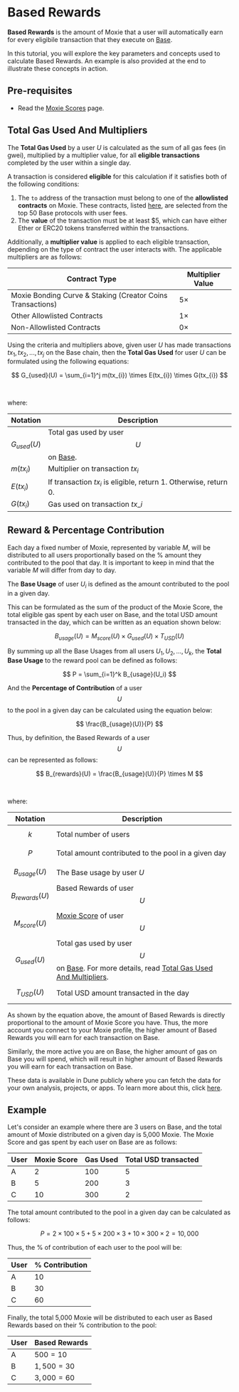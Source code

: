 # Based Rewards

**Based Rewards** is the amount of Moxie that a user will automatically earn for every eligibile transaction that they execute on [Base](https://base.org).

In this tutorial, you will explore the key parameters and concepts used to calculate Based Rewards. An example is also provided at the end to illustrate these concepts in action.

## Pre-requisites

- Read the [Moxie Scores](./03-moxie-score.mdx) page.

## Total Gas Used And Multipliers

The **Total Gas Used** by a user $U$ is calculated as the sum of all gas fees (in gwei), multiplied by a multiplier value, for all **eligible transactions** completed by the user within a single day.

A transaction is considered **eligible** for this calculation if it satisfies both of the following conditions:

1. The `to` address of the transaction must belong to one of the **allowlisted contracts** on Moxie. These contracts, listed [here](https://dune.com/queries/4542828), are selected from the top 50 Base protocols with user fees.
1. The **value** of the transaction must be at least $5, which can have either Ether or ERC20 tokens transferred within the transactions.

Additionally, a **multiplier value** is applied to each eligible transaction, depending on the type of contract the user interacts with. The applicable multipliers are as follows:

| **Contract Type**                                          | **Multiplier Value** |
| ---------------------------------------------------------- | -------------------- |
| Moxie Bonding Curve & Staking (Creator Coins Transactions) | $5\times$            |
| Other Allowlisted Contracts                                | $1\times$            |
| Non-Allowlisted Contracts                                  | $0\times$            |

Using the criteria and multipliers above, given user $U$ has made transactions $tx_1, tx_2, ..., tx_j$ on the Base chain, then the **Total Gas Used** for user $U$ can be formulated using the following equations:

$$
G_{used}(U) = \sum_{i=1}^j m(tx_{i}) \times E(tx_{i}) \times G(tx_{i})
$$

<br />

where:

| Notation      | Description                                                         |
| ------------- | ------------------------------------------------------------------- |
| $G_{used}(U)$ | Total gas used by user $$U$$ on [Base](https://base.org).           |
| $m(tx_{i})$   | Multiplier on transaction $tx_{i}$                                  |
| $E(tx_{i})$   | If transaction $tx_{i}$ is eligible, return 1. Otherwise, return 0. |
| $G(tx_{i})$   | Gas used on transaction $tx\_{i}$                                   |

## Reward & Percentage Contribution

Each day a fixed number of Moxie, represented by variable $M$, will be distributed to all users proportionally based on the % amount they contributed to the pool that day. It is important to keep in mind that the variable $M$ will differ from day to day.

The **Base Usage** of user $U_i$ is defined as the amount contributed to the pool in a given day.

This can be formulated as the sum of the product of the Moxie Score, the total eligible gas spent by each user on Base, and the total USD amount transacted in the day, which can be written as an equation shown below:

$$
B_{usage}(U) = M_{score}(U) \times G_{used}(U) \times T_{USD}(U)
$$

By summing up all the Base Usages from all users $U_1, U_2, ..., U_k$, the **Total Base Usage** to the reward pool can be defined as follows:

$$
P = \sum_{i=1}^k B_{usage}(U_i)
$$

And the **Percentage of Contribution** of a user $$U$$ to the pool in a given day can be calculated using the equation below:

$$
\frac{B_{usage}(U)}{P}
$$

Thus, by definition, the Based Rewards of a user $$U$$ can be represented as follows:

$$
B_{rewards}(U) = \frac{B_{usage}(U)}{P} \times M
$$

<br />

where:

| Notation           | Description                                                                                                                                         |
| ------------------ | --------------------------------------------------------------------------------------------------------------------------------------------------- |
| $$k$$              | Total number of users                                                                                                                               |
| $$P$$              | Total amount contributed to the pool in a given day                                                                                                 |
| $$B_{usage}(U)$$   | The Base usage by user $U$                                                                                                                          |
| $$B_{rewards}(U)$$ | Based Rewards of user $$U$$                                                                                                                         |
| $$M_{score}(U)$$   | [Moxie Score](./03-moxie-score.mdx) of user $$U$$                                                                                                   |
| $$G_{used}(U)$$    | Total gas used by user $$U$$ on [Base](https://base.org). For more details, read [Total Gas Used And Multipliers](#total-gas-used-and-multipliers). |
| $$T_{USD}(U)$$     | Total USD amount transacted in the day                                                                                                              |

As shown by the equation above, the amount of Based Rewards is directly proportional to the amount of Moxie Score you have. Thus, the more account you connect to your Moxie profile, the higher amount of Based Rewards you will earn for each transaction on Base.

Similarly, the more active you are on Base, the higher amount of gas on Base you will spend, which will result in higher amount of Based Rewards you will earn for each transaction on Base.

These data is available in Dune publicly where you can fetch the data for your own analysis, projects, or apps. To learn more about this, click [here](../../dune-data/01-overview.mdx).

## Example

Let's consider an example where there are 3 users on Base, and the total amount of Moxie distributed on a given day is 5,000 Moxie. The Moxie Score and gas spent by each user on Base are as follows:

| User | Moxie Score | Gas Used | Total USD transacted |
| ---- | ----------- | -------- | -------------------- |
| A    | $2$         | $100$    | $5$                  |
| B    | $5$         | $200$    | $3$                  |
| C    | $10$        | $300$    | $2$                  |

The total amount contributed to the pool in a given day can be calculated as follows:

$$
P = 2 \times 100 \times 5 + 5 \times 200 \times 3 + 10 \times 300 \times 2 = 10,000
$$

Thus, the % of contribution of each user to the pool will be:

| User | % Contribution                       |
| ---- | ------------------------------------ |
| A    | $10% = \frac{10 \times 100}{10,000}$ |
| B    | $30% = \frac{15 \times 200}{10,000}$ |
| C    | $60% = \frac{20 \times 300}{10,000}$ |

Finally, the total 5,000 Moxie will be distributed to each user as Based Rewards based on their % contribution to the pool:

| User | Based Rewards              |
| ---- | -------------------------- |
| A    | $500 = 10% \times 5,000$   |
| B    | $1,500 = 30% \times 5,000$ |
| C    | $3,000 = 60% \times 5,000$ |
